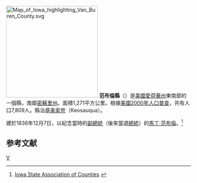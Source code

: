 {{noteTA
|T=zh-hans:范布伦县 (艾奥瓦州);zh-hk:范布倫縣 (艾奧瓦州);zh-tw:范布倫郡 (愛荷華州);
}}
{{Otheruses|范布倫縣|subject=美國愛荷華州的一個縣|other=同名的縣}}
[[File:Map_of_Iowa_highlighting_Van_Buren_County.svg|250px]]
'''范布倫縣'''（{{lang-en|Van Buren County}}）是[[美國|美國]][[愛荷華州|愛荷華州]]東南部的一個縣，南鄰[[密蘇里州|密蘇里州]]。面積1,271平方公里。根據[[美國2000年人口普查|美國2000年人口普查]]，共有人口7,809人。縣治[[基奥索夸|基奥索夸]]（Keosauqua）。

建於1836年12月7日，以紀念當時的[[美國副總統|副總統]]（後來當選[[美國總統|總統]]）的[[馬丁·范布倫|馬丁·范布倫]]。<ref>[http://www.iowacounties.org/about%20us/aboutcogov/county%20pages/vanburen.htm Iowa State Association of Counties] {{webarchive|url=https://web.archive.org/web/20071020072824/http://www.iowacounties.org/about%20us/aboutcogov/county%20pages/vanburen.htm |date=2007-10-20 }}</ref>

== 参考文献 ==
<div class="references-small">
<references />
</div>
{{iowa-stub}}

[[Category:艾奧瓦州行政區劃|V]]